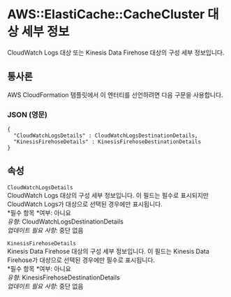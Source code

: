 # AWS::ElastiCache::CacheCluster 대상 세부 정보

CloudWatch Logs 대상 또는 Kinesis Data Firehose 대상의 구성 세부 정보입니다.

## 통사론

AWS CloudFormation 템플릿에서 이 엔터티를 선언하려면 다음 구문을 사용합니다.

### JSON (영문)

```
{
  "CloudWatchLogsDetails" : CloudWatchLogsDestinationDetails,
  "KinesisFirehoseDetails" : KinesisFirehoseDestinationDetails
}
```

## 속성

`CloudWatchLogsDetails`  
CloudWatch Logs 대상의 구성 세부 정보입니다. 이 필드는 필수로 표시되지만 CloudWatch Logs가 대상으로 선택된 경우에만 표시됩니다.  
*필수 항목 *여부: 아니요  
_유형_: CloudWatchLogsDestinationDetails  
_업데이트 필요 사항_: 중단 없음

`KinesisFirehoseDetails`  
Kinesis Data Firehose 대상의 구성 세부 정보입니다. 이 필드는 Kinesis Data Firehose가 대상으로 선택된 경우에만 필수로 표시됩니다.  
*필수 항목 *여부: 아니요  
_유형_: KinesisFirehoseDestinationDetails  
_업데이트 필요 사항_: 중단 없음
